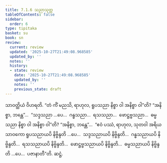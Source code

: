 ```yaml
---
title: 7.1.6 သညာသုတ္တ
tableOfContents: false
sidebar:
  order: 6
type: tipitaka
basket: su
book: sn
review:
  current: review
  updated: '2025-10-27T21:49:08.968585'
  updated_by: ''
  notes: ''
  history:
  - state: review
    date: '2025-10-27T21:49:08.968585'
    updated_by: ''
    notes: ''
    previous_state: draft
---
```



<ReviewStatus review={frontmatter.review} showDetails={true} />

<HypothesisAnnotation frontmatter={frontmatter} />

<DynamicBreadcrumb />

<Division number="193" book="sn" e="ch" v="18" p="307">

<Paragraph number="1124" book="sn">
သာဝတ္ထိယံ ဝိဟရတိ. “တံ ကိံ မညသိ, ရာဟုလ, ရူပသညာ နိစ္စာ ဝါ အနိစ္စာ ဝါ”တိ? “အနိစ္စာ, ဘန္တေ”…  “သဒ္ဒသညာ …ပေ…  ဂန္ဓသညာ…  ရသသညာ…  ဖောဋ္ဌဗ္ဗသညာ…  ဓမ္မသညာ နိစ္စာ ဝါ အနိစ္စာ ဝါ”တိ? “အနိစ္စာ, ဘန္တေ”…  “ဧဝံ ပဿံ, ရာဟုလ, သုတဝါ အရိယသာဝကော ရူပသညာယပိ နိဗ္ဗိန္ဒတိ …ပေ…  သဒ္ဒသညာယပိ နိဗ္ဗိန္ဒတိ…  ဂန္ဓသညာယပိ နိဗ္ဗိန္ဒတိ…  ရသသညာယပိ နိဗ္ဗိန္ဒတိ…  ဖောဋ္ဌဗ္ဗသညာယပိ နိဗ္ဗိန္ဒတိ…  ဓမ္မသညာယပိ နိဗ္ဗိန္ဒတိ …ပေ…  ပဇာနာတီ”တိ.

</Paragraph>
</Division>

<Paragraph number="1125" type="center" book="sn">
ဆဋ္ဌံ.
</Paragraph>